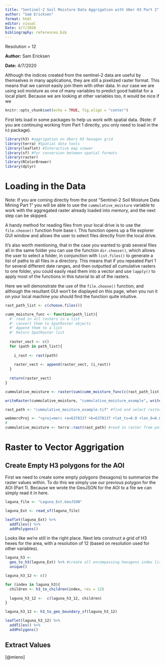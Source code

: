 ```yaml
---
title: "Sentinel-2 Soil Moisture Data Aggrigation with Uber H3 Part 2"
author: "Sam Ericksen"
format: html
editor: visual
Date: 4/7/2020
bibliography: references.bib
---
```


Resolution = 12

**Author:** Sam Ericksen

**Date:** 4/7/2020

Although the indices created from the sentinel-2 data are useful by themselves in many applications, they are still a pixelized raster format. This means that we cannot easily join them with other data. In our case we are using soil moisture as one of many variables to predict good habitat for a local plant. Because we are looking at other variables too, it would be nice if we

```r
knitr::opts_chunk$set(echo = TRUE, fig.align = "center")
```

First lets load in some packages to help us work with spatial data. (Note: if you are continuing working from Part 1 directly, you only need to load in the `h3` package).

```r
library(h3) #aggrigation on Ubers H3 hexagon grid
library(terra) #Spatial data tools
library(leaflet) #Interactive map viewer
library(sf) #for conversion between spatial formats
library(raster)
library(RColorBrewer)
library(dplyr)
```

# Loading in the Data

Note: If you are coming directly from the post "Sentinel-2 Soil Moisture Data Mining Part 1" you will be able to use the `cummulative_moisture` variable to work with the aggregated raster already loaded into memory, and the next step can be skipped.

A handy method for reading files from your local drive is to use the `file.choose()` function from base r. This function opens up a file explorer GUI window and allows the user to select files directly from the local drive.

It's also worth mentioning, that in the case you wanted to grab several files all in the same folder you can use the function `dir.choose()`, which allows the user to select a folder, in conjunction with `list.files()` to generate a list of paths to all files in a directory. This means that if you repeated Part 1 for several different date ranges, and then outputted all cumulative rasters to one folder, you could easily read them into a vector and use `lapply()` to apply most of the functions in this tutorial to all of the rasters.

Here we will demonstrate the use of the `file.choose()` function, and although the resultant GUI won't be displayed on this page, when you run it on your local machine you should find the function quite intuitive.

```r
rast_path_list <- c(choose.files())

cumm_moisture_func <- function(path_list){
  #' read in all rasters in a list
  #' convert them to SpatRaster objects
  #' Append them to a list
  #' Return SpatRaster list
  
  raster_vect <- c()
  for (path in path_list){
    
    i_rast <- rast(path)
    
    raster_vect <- append(raster_vect, (i_rast))
  }
  
  return(raster_vect)
}

cummulative_moisture <- raster(sum(cumm_moisture_func(c(rast_path_list)), na.rm = TRUE))

writeRaster(cummulative_moisture, "cummulative_moisture_example", writeFormats()[24])
```

```r
rast_path <- "cummulative_moisture_example.tif" #find and select raster, create char vector of path to raster

webmercProj <- "+proj=merc +a=6378137 +b=6378137 +lat_ts=0.0 +lon_0=0.0 +x_0=0.0 +y_0=0 +k=1.0 +units=m +nadgrids=@null +wktext  +no_defs" # crs from previous exercise
# 
cummulative_moisture <- terra::rast(rast_path) #read in raster from path from previous exercise

```

# Raster to Vector Aggrigation

## Create Empty H3 polygons for the AOI

First we need to create some empty polygons (hexagons) to summarize the raster values within. To do this we simply use our previous polygon for the AOI (Part 1). Because we wrote the GeoJSON for the AOI to a file we can simply read it in here.

```r
laguna_file <- "Laguna_Ext.GeoJSON"

laguna_Ext <- read_sf(laguna_file)

leaflet(laguna_Ext) %>% 
  addTiles() %>% 
  addPolygons()
```

Looks like we're still in the right place. Next lets construct a grid of H3 hexes for the area, with a resolution of 12 (based on resolution used for other variables).

```r

laguna_h3 <- 
  geo_to_h3(laguna_Ext) %>% #create all encompassing hexagons index list
  unique()

laguna_h3_12 <- c()

for (index in laguna_h3){
  children <- h3_to_children(index, res = 12)
  
  laguna_h3_12 <-  c(laguna_h3_12, children)
}

laguna_h3_12 <- h3_to_geo_boundary_sf(laguna_h3_12)

leaflet(laguna_h3_12) %>% 
  addTiles() %>% 
  addPolygons()
```

## Extract Values

[@mieno]
